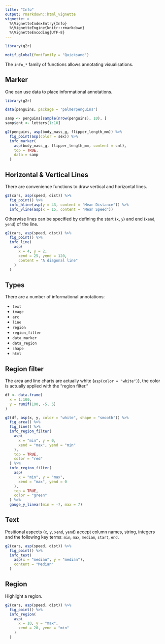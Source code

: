 ```yaml
---
title: "Info"
output: rmarkdown::html_vignette
vignette: >
  %\VignetteIndexEntry{Info}
  %\VignetteEngine{knitr::rmarkdown}
  %\VignetteEncoding{UTF-8}
---
```


```r
library(g2r)

motif_global(fontFamily = "Quicksand")
```

The `info_*` family of functions allows annotating visualisations.

## Marker

One can use data to place informational annotations.

```r
library(g2r)

data(penguins, package = 'palmerpenguins')

samp <- penguins[sample(nrow(penguins), 10), ]
samp$cnt <- letters[1:10]

g2(penguins, asp(body_mass_g, flipper_length_mm)) %>% 
  fig_point(asp(color = sex)) %>% 
  info_marker(
    asp(body_mass_g, flipper_length_mm, content = cnt), 
    top = TRUE,
    data = samp
  )
```

## Horizontal & Vertical Lines

There are convenience functions to draw vertical and horizontal lines.

```r
g2(cars, asp(speed, dist)) %>% 
  fig_point() %>% 
  info_hline(asp(y = 43, content = "Mean Distance")) %>% 
  info_vline(asp(x = 15, content = "Mean Speed"))
```

Otherwise lines can be specified by defining the start (`x`, `y`) and end (`xend`, `yend`) of the line.

```r
g2(cars, asp(speed, dist)) %>% 
  fig_point() %>% 
  info_line(
    asp(
      x = 4, y = 2, 
      xend = 25, yend = 120,
      content = "A diagonal line"
    )
  )
```

## Types

There are a number of informational annotations:

- `text`
- `image`
- `arc`
- `line`
- `region`
- `region_filter`
- `data_marker`
- `data_region`
- `shape`
- `html`

## Region filter

The area and line charts are actually white (`asp(color = "white")`), the color is actually applied with the "region filter."

```r
df <- data.frame(
  x = 1:100,
  y = runif(100, -5, 5)
)

g2(df, asp(x, y, color = "white", shape = "smooth")) %>% 
  fig_area() %>% 
  fig_line() %>% 
  info_region_filter(
    asp(
      x = "min", y = 0, 
      xend = "max", yend = "min"
    ), 
    top = TRUE,
    color = "red"
  ) %>% 
  info_region_filter(
    asp(
      x = "min", y = "max", 
      xend = "max", yend = 0
    ), 
    top = TRUE,
    color = "green"
  ) %>% 
  gauge_y_linear(min = -7, max = 7)
```

## Text

Positional aspects (`x`, `y`, `xend`, `yend`) accept column names, string, integers and the following key terms: `min`, `max`, `median`, `start`, `end`.

```r
g2(cars, asp(speed, dist)) %>% 
  fig_point() %>% 
  info_text(
    asp(x = "median", y = "median"),
    content = "Median"
  )
```

## Region

Highlight a region.

```r
g2(cars, asp(speed, dist)) %>% 
  fig_point() %>% 
  info_region(
    asp(
      x = 10, y = "max",
      xend = 20, yend = "min"
    )
  )
```
